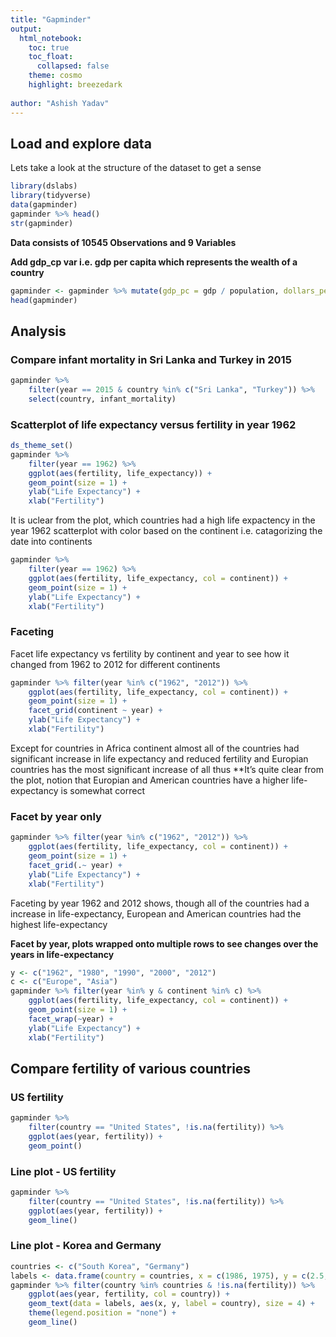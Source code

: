 ```yaml
---
title: "Gapminder"
output: 
  html_notebook:
    toc: true
    toc_float:
      collapsed: false
    theme: cosmo
    highlight: breezedark
    
author: "Ashish Yadav"
---
```



## Load and explore data
Lets take a look at the structure of the dataset to get a sense

```r
library(dslabs)
library(tidyverse)
data(gapminder)
gapminder %>% head()
str(gapminder)
```

**Data consists of 10545 Observations and 9 Variables**

**Add gdp_cp var i.e. gdp per capita which represents the wealth of a country**

```r
gapminder <- gapminder %>% mutate(gdp_pc = gdp / population, dollars_per_day = gdp_pc/365)
head(gapminder)
```

## Analysis
### Compare infant mortality in Sri Lanka and Turkey in 2015
```r
gapminder %>%
    filter(year == 2015 & country %in% c("Sri Lanka", "Turkey")) %>%
    select(country, infant_mortality)
```

### Scatterplot of life expectancy versus fertility in year 1962
```r
ds_theme_set()
gapminder %>%
    filter(year == 1962) %>%
    ggplot(aes(fertility, life_expectancy)) +
    geom_point(size = 1) +
    ylab("Life Expectancy") +
    xlab("Fertility")
```

 It is uclear from the  plot, which countries had a high life expactency in the year 1962
 scatterplot with color based on the continent i.e. catagorizing the date into continents
 
```r
gapminder %>%
    filter(year == 1962) %>%
    ggplot(aes(fertility, life_expectancy, col = continent)) +
    geom_point(size = 1) +
    ylab("Life Expectancy") +
    xlab("Fertility")
```

### Faceting
Facet life expectancy vs fertility by continent and year to see how it changed from 1962 to 2012 for different continents

```r
gapminder %>% filter(year %in% c("1962", "2012")) %>%
    ggplot(aes(fertility, life_expectancy, col = continent)) +
    geom_point(size = 1) +
    facet_grid(continent ~ year) +
    ylab("Life Expectancy") +
    xlab("Fertility")
```

Except for countries in Africa continent almost all of the countries had significant increase in life expectancy and reduced fertility and Europian countries has the most significant increase of all thus **It's quite clear from the plot, notion that Europian and American countries have a higher life-expectancy is somewhat correct

### Facet by year only
```r
gapminder %>% filter(year %in% c("1962", "2012")) %>%
    ggplot(aes(fertility, life_expectancy, col = continent)) +
    geom_point(size = 1) +
    facet_grid(.~ year) +
    ylab("Life Expectancy") +
    xlab("Fertility")
```

Faceting by year 1962 and 2012 shows, though all of the countries had a increase in life-expectancy, European and American countries had the highest life-expectancy

**Facet by year, plots wrapped onto multiple rows to see changes over the years in life-expectancy**

```r
y <- c("1962", "1980", "1990", "2000", "2012")
c <- c("Europe", "Asia")
gapminder %>% filter(year %in% y & continent %in% c) %>%
    ggplot(aes(fertility, life_expectancy, col = continent)) +
    geom_point(size = 1) +
    facet_wrap(~year) +
    ylab("Life Expectancy") +
    xlab("Fertility")
```

## Compare fertility of various countries
### US fertility
```r
gapminder %>%
    filter(country == "United States", !is.na(fertility)) %>%
    ggplot(aes(year, fertility)) +
    geom_point()
```

### Line plot - US fertility
```r
gapminder %>%
    filter(country == "United States", !is.na(fertility)) %>%
    ggplot(aes(year, fertility)) +
    geom_line()
```

### Line plot - Korea and Germany

```r
countries <- c("South Korea", "Germany")
labels <- data.frame(country = countries, x = c(1986, 1975), y = c(2.5,2.0))
gapminder %>% filter(country %in% countries & !is.na(fertility)) %>%
    ggplot(aes(year, fertility, col = country)) +
    geom_text(data = labels, aes(x, y, label = country), size = 4) +
    theme(legend.position = "none") +
    geom_line()
```
